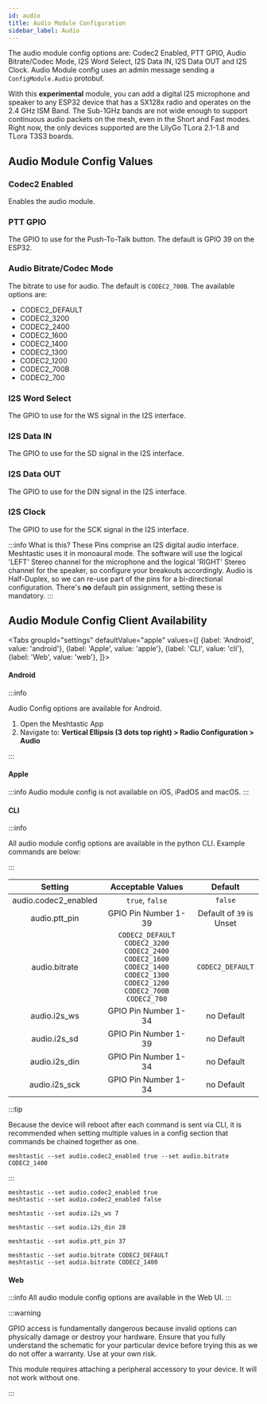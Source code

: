 ```yaml
---
id: audio
title: Audio Module Configuration
sidebar_label: Audio
---
```



The audio module config options are: Codec2 Enabled, PTT GPIO, Audio Bitrate/Codec Mode, I2S Word Select, I2S Data IN, I2S Data OUT and I2S Clock. Audio Module config uses an admin message sending a `ConfigModule.Audio` protobuf.

With this **experimental** module, you can add a digital I2S microphone and speaker to any ESP32 device that has a SX128x radio and operates on the 2.4 GHz ISM Band. The Sub-1GHz bands are not wide enough to support continuous audio packets on the mesh, even in the Short and Fast modes. Right now, the only devices supported are the LilyGo TLora 2.1-1.8 and TLora T3S3 boards.

## Audio Module Config Values

### Codec2 Enabled

Enables the audio module.

### PTT GPIO

The GPIO to use for the Push-To-Talk button. The default is GPIO 39 on the ESP32.

### Audio Bitrate/Codec Mode

The bitrate to use for audio. The default is `CODEC2_700B`. The available options are:

- CODEC2_DEFAULT
- CODEC2_3200
- CODEC2_2400
- CODEC2_1600
- CODEC2_1400
- CODEC2_1300
- CODEC2_1200
- CODEC2_700B
- CODEC2_700

### I2S Word Select

The GPIO to use for the WS signal in the I2S interface.

### I2S Data IN

The GPIO to use for the SD signal in the I2S interface.

### I2S Data OUT

The GPIO to use for the DIN signal in the I2S interface.

### I2S Clock

The GPIO to use for the SCK signal in the I2S interface.

:::info What is this?
These Pins comprise an I2S digital audio interface. Meshtastic uses it in monoaural mode. The software will use the logical 'LEFT' Stereo channel for the microphone and the logical 'RIGHT' Stereo channel for the speaker, so configure your breakouts accordingly. Audio is Half-Duplex, so we can re-use part of the pins for a bi-directional configuration. There's **no** default pin assignment, setting these is mandatory.
:::

## Audio Module Config Client Availability

<Tabs
groupId="settings"
defaultValue="apple"
values={[
{label: 'Android', value: 'android'},
{label: 'Apple', value: 'apple'},
{label: 'CLI', value: 'cli'},
{label: 'Web', value: 'web'},
]}>
<TabItem value="android">

#### Android

:::info

Audio Config options are available for Android.

1. Open the Meshtastic App
2. Navigate to: **Vertical Ellipsis (3 dots top right) > Radio Configuration > Audio**


:::

</TabItem>
<TabItem value="apple">

#### Apple

:::info
Audio module config is not available on iOS, iPadOS and macOS.
:::

</TabItem>
<TabItem value="cli">

#### CLI

:::info

All audio module config options are available in the python CLI. Example commands are below:

:::

|       Setting      |                                                        Acceptable Values                                                        |         Default          |
| :----------------: | :-----------------------------------------------------------------------------------------------------------------------------: | :----------------------: |
|audio.codec2_enabled|                                                         `true`, `false`                                                         |         `false`          |
|    audio.ptt_pin   |                                                      GPIO Pin Number 1-39                                                       | Default of `39` is Unset |
|    audio.bitrate   | `CODEC2_DEFAULT` `CODEC2_3200` `CODEC2_2400` `CODEC2_1600` `CODEC2_1400` `CODEC2_1300` `CODEC2_1200` `CODEC2_700B` `CODEC2_700` |     `CODEC2_DEFAULT`     |
|    audio.i2s_ws    |                                                      GPIO Pin Number 1-34                                                       |        no Default        |
|    audio.i2s_sd    |                                                      GPIO Pin Number 1-39                                                       |        no Default        |
|    audio.i2s_din   |                                                      GPIO Pin Number 1-34                                                       |        no Default        |
|    audio.i2s_sck   |                                                      GPIO Pin Number 1-34                                                       |        no Default        |

:::tip

Because the device will reboot after each command is sent via CLI, it is recommended when setting multiple values in a config section that commands be chained together as one.

```shell title="Example:"
meshtastic --set audio.codec2_enabled true --set audio.bitrate CODEC2_1400
```

:::

```shell title="Enable / Disable Module"
meshtastic --set audio.codec2_enabled true
meshtastic --set audio.codec2_enabled false
```

```shell title="Set WS to GPIO pin number 7"
meshtastic --set audio.i2s_ws 7
```

```shell title="Set DIN to GPIO pin number 28"
meshtastic --set audio.i2s_din 28
```

```shell title="Set PTT to GPIO pin number 37"
meshtastic --set audio.ptt_pin 37
```

```shell title="Set Codec Bitrate"
meshtastic --set audio.bitrate CODEC2_DEFAULT
meshtastic --set audio.bitrate CODEC2_1400
```

</TabItem>
<TabItem value="web">

#### Web

:::info
All audio module config options are available in the Web UI.
:::

</TabItem>
</Tabs>

:::warning

GPIO access is fundamentally dangerous because invalid options can physically damage or destroy your hardware. Ensure that you fully understand the schematic for your particular device before trying this as we do not offer a warranty. Use at your own risk.

This module requires attaching a peripheral accessory to your device. It will not work without one.

:::
